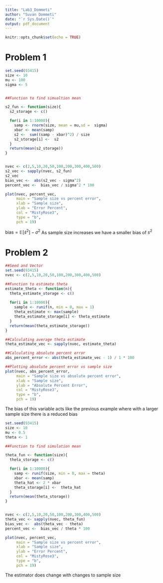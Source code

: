 ```yaml
---
title: "Lab3_Dommeti"
author: "Suvan Dommeti"
date: "`r Sys.Date()`"
output: pdf_document
---
```


```r
knitr::opts_chunk$set(echo = TRUE)
```

# Problem 1

```r
set.seed(93415)
size <- 10
mu <- 100
sigma <- 5


##Function to find simualtion mean

s2_fun <- function(size){
  s2_storage <- c()

  for(i in 1:10000){
    samp <- rnorm(size, mean = mu,sd =  sigma)
    xbar <- mean(samp)
    s2 <-  sum((samp - xbar)^2) / size
    s2_storage[i] <-  s2
  }
  return(mean(s2_storage))
}


nvec <- c(2,5,10,20,50,100,200,300,400,500)
s2_vec <- sapply(nvec, s2_fun)
s2_vec
bias_vec <-  abs(s2_vec - sigma^2)
percent_vec <-  bias_vec / sigma^2 * 100

plot(nvec, percent_vec,
     main = "Sample size vs percent error",
     xlab = "Sample size",
     ylab = "Error Percent",
     col = "MistyRose3",
     type = "b",
     pch = 19)
```

$\text{bias} = \mathbb{E}[\tilde{s}^2] - \sigma^2$
As sample size increases we have a smaller bias of $s^2$


# Problem 2

```r
##Seed and Vector
set.seed(93415)
nvec <- c(2,5,10,20,50,100,200,300,400,500)

##Function to estimate theta 
estimate_theta <- function(n){
  theta_estimate_storage <- c()
  
  for(i in 1:10000){
    sample <- runif(n, min = 0, max = 1)
    theta_estimate <- max(sample)
    theta_estimate_storage[i] <- theta_estimate
  }
  return(mean(theta_estimate_storage))
}

##Calculating average theta estimate 
theta_estimate_vec <- sapply(nvec, estimate_theta)

##Calculating absolute percent error
abs_percent_error <- abs(theta_estimate_vec - 1) / 1 * 100

##Plotting absolute percent error vs sample size
plot(nvec, abs_percent_error,
     main = "Sample size vs absolute percent error",
     xlab = "Sample size",
     ylab = "Absolute Percent Error",
     col = "MistyRose3",
     type = "b",
     pch = 19)


```
The bias of this variable acts like the previous example where with a larger sample size there is a reduced bias

```r

set.seed(93415)
size <- 10
mu <- 0.5
theta <- 1

##Function to find simulation mean

theta_fun <- function(size){
  theta_storage <- c()

  for(i in 1:10000){
    samp <- runif(size, min = 0, max = theta)
    xbar <- mean(samp)
    theta_hat <- 2 * xbar
    theta_storage[i] <-  theta_hat
  }
  return(mean(theta_storage))
}


nvec <- c(2,5,10,20,50,100,200,300,400,500)
theta_vec <- sapply(nvec, theta_fun)
bias_vec <-  abs(theta_vec - theta)
percent_vec <-  bias_vec / theta * 100

plot(nvec, percent_vec,
     main = "Sample size vs percent error",
     xlab = "Sample size",
     ylab = "Error Percent",
     col = "MistyRose3",
     type = "b",
     pch = 19)


```
The estimator does change with changes to sample size